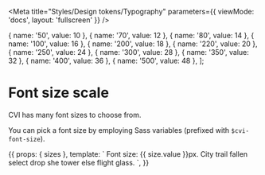 
<Meta title="Styles/Design tokens/Typography" parameters={{ viewMode: 'docs', layout: 'fullscreen' }} />

  { name: '50', value: 10 },
  { name: '70', value: 12 },
  { name: '80', value: 14 },
  { name: '100', value: 16 },
  { name: '200', value: 18 },
  { name: '220', value: 20 },
  { name: '250', value: 24 },
  { name: '300', value: 28 },
  { name: '350', value: 32 },
  { name: '400', value: 36 },
  { name: '500', value: 48 },
];

# Font size scale

CVI has many font sizes to choose from.

You can pick a font size by employing Sass variables (prefixed with `$cvi-font-size`).

<Story name="Font sizes" height="650px">
  {{
    props: { sizes },
    template: `
      <cvi-ng-storybook-type-tester *ngFor="let size of sizes" [size]="size.name">Font size: {{ size.value }}px. City trail fallen select drop she tower else flight glass.</cvi-ng-storybook-type-tester>
    `,
  }}
</Story>
